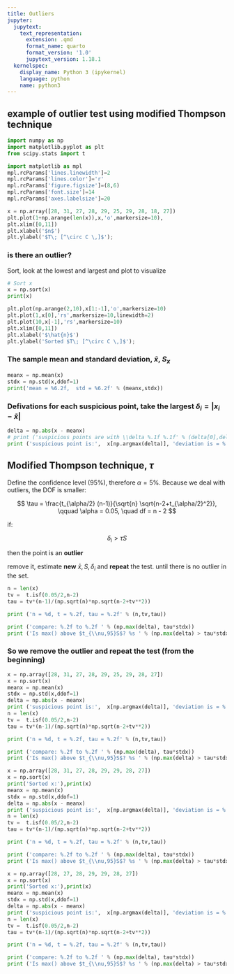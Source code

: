 ```yaml
---
title: Outliers
jupyter:
  jupytext:
    text_representation:
      extension: .qmd
      format_name: quarto
      format_version: '1.0'
      jupytext_version: 1.18.1
  kernelspec:
    display_name: Python 3 (ipykernel)
    language: python
    name: python3
---
```



## example of outlier test using modified Thompson technique


```python
import numpy as np
import matplotlib.pyplot as plt
from scipy.stats import t

import matplotlib as mpl
mpl.rcParams['lines.linewidth']=2
mpl.rcParams['lines.color']='r'
mpl.rcParams['figure.figsize']=(8,6)
mpl.rcParams['font.size']=14
mpl.rcParams['axes.labelsize']=20
```

```python
x = np.array([28, 31, 27, 28, 29, 25, 29, 28, 18, 27])
plt.plot(1+np.arange(len(x)),x,'o',markersize=10),
plt.xlim([0,11])
plt.xlabel('$n$')
plt.ylabel('$T\; [^\circ C \,]$');
```

### is there an outlier? 
Sort, look at the lowest and largest and plot to visualize 

```python
# Sort x
x = np.sort(x)
print(x)
```

```python
plt.plot(np.arange(2,10),x[1:-1],'o',markersize=10)
plt.plot(1,x[0],'rs',markersize=10,linewidth=2)
plt.plot(10,x[-1],'rs',markersize=10)
plt.xlim([0,11])
plt.xlabel('$\hat{n}$')
plt.ylabel('Sorted $T\; [^\circ C \,]$');
```

### The sample mean and standard deviation, $\bar{x}$, $S_x$

```python
meanx = np.mean(x)
stdx = np.std(x,ddof=1)
print('mean = %6.2f,  std = %6.2f' % (meanx,stdx))
```

### Defivations for each suspicious point, take the largest $\delta_i = |x_i - \bar{x}|$

```python
delta = np.abs(x - meanx)
# print ('suspicious points are with \\delta %.1f %.1f' % (delta[0],delta[-1]))
print ('suspicious point is:',  x[np.argmax(delta)], 'deviation is = %.1f' % np.max(delta))
```

## Modified Thompson technique, $\tau$

Define the confidence level (95%), therefore $\alpha = 5\%$. Because we deal with outliers, the DOF is smaller:

$$ \tau = \frac{t_{\alpha/2} (n-1)}{\sqrt{n} \sqrt{n-2+t_{\alpha/2}^2}}, \qquad \alpha = 0.05, \quad df = n - 2 $$

if: 

$$\delta_i  > \tau S$$ 

then the point is an **outlier**

remove it, estimate **new** $\bar{x}, S, \delta_i$ and **repeat** the test. until there is no outlier in the set.

```python
n = len(x)
tv =  t.isf(0.05/2,n-2)
tau = tv*(n-1)/(np.sqrt(n)*np.sqrt(n-2+tv**2))

print ('n = %d, t = %.2f, tau = %.2f' % (n,tv,tau))

print ('compare: %.2f to %.2f ' % (np.max(delta), tau*stdx))
print ('Is max() above $t_{\\nu,95}S$? %s ' % (np.max(delta) > tau*stdx))
```

### So we remove the outlier and repeat the test (from the beginning)

```python
x = np.array([28, 31, 27, 28, 29, 25, 29, 28, 27])
x = np.sort(x)
meanx = np.mean(x)
stdx = np.std(x,ddof=1)
delta = np.abs(x - meanx)
print ('suspicious point is:',  x[np.argmax(delta)], 'deviation is = %.1f' % np.max(delta))
n = len(x)
tv =  t.isf(0.05/2,n-2)
tau = tv*(n-1)/(np.sqrt(n)*np.sqrt(n-2+tv**2))

print ('n = %d, t = %.2f, tau = %.2f' % (n,tv,tau))

print ('compare: %.2f to %.2f ' % (np.max(delta), tau*stdx))
print ('Is max() above $t_{\\nu,95}S$? %s ' % (np.max(delta) > tau*stdx))
```

```python
x = np.array([28, 31, 27, 28, 29, 29, 28, 27])
x = np.sort(x)
print('Sorted x:'),print(x)
meanx = np.mean(x)
stdx = np.std(x,ddof=1)
delta = np.abs(x - meanx)
print ('suspicious point is:',  x[np.argmax(delta)], 'deviation is = %.1f' % np.max(delta))
n = len(x)
tv =  t.isf(0.05/2,n-2)
tau = tv*(n-1)/(np.sqrt(n)*np.sqrt(n-2+tv**2))

print ('n = %d, t = %.2f, tau = %.2f' % (n,tv,tau))

print ('compare: %.2f to %.2f ' % (np.max(delta), tau*stdx))
print ('Is max() above $t_{\\nu,95}S$? %s ' % (np.max(delta) > tau*stdx))
```

```python
x = np.array([28, 27, 28, 29, 29, 28, 27])
x = np.sort(x)
print('Sorted x:'),print(x)
meanx = np.mean(x)
stdx = np.std(x,ddof=1)
delta = np.abs(x - meanx)
print ('suspicious point is:',  x[np.argmax(delta)], 'deviation is = %.1f' % np.max(delta))
n = len(x)
tv =  t.isf(0.05/2,n-2)
tau = tv*(n-1)/(np.sqrt(n)*np.sqrt(n-2+tv**2))

print ('n = %d, t = %.2f, tau = %.2f' % (n,tv,tau))

print ('compare: %.2f to %.2f ' % (np.max(delta), tau*stdx))
print ('Is max() above $t_{\\nu,95}S$? %s ' % (np.max(delta) > tau*stdx))
```

